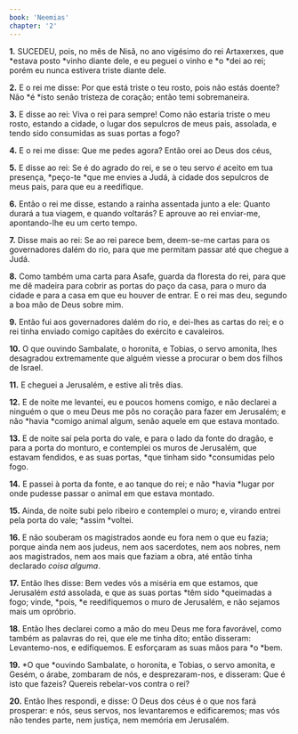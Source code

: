 ```yaml
---
book: 'Neemias'
chapter: '2'
---
```


**1.** SUCEDEU, pois, no mês de Nisã, no ano vigésimo do rei Artaxerxes, que *estava posto *vinho diante dele, e eu peguei o vinho e *o *dei ao rei; porém eu nunca estivera triste diante dele.

**2.** E o rei me disse: Por que está triste o teu rosto, pois não estás doente? Não *é *isto senão tristeza de coração; então temi sobremaneira.

**3.** E disse ao rei: Viva o rei para sempre! Como não estaria triste o meu rosto, estando a cidade, o lugar dos sepulcros de meus pais, assolada, e tendo sido consumidas as suas portas a fogo?

**4.** E o rei me disse: Que me pedes agora? Então orei ao Deus dos céus,

**5.** E disse ao rei: Se é do agrado do rei, e se o teu servo *é* aceito em tua presença, *peço-te *que me envies a Judá, à cidade dos sepulcros de meus pais, para que eu a reedifique.

**6.** Então o rei me disse, estando a rainha assentada junto a ele: Quanto durará a tua viagem, e quando voltarás? E aprouve ao rei enviar-me, apontando-lhe eu um certo tempo.

**7.** Disse mais ao rei: Se ao rei parece bem, deem-se-me cartas para os governadores dalém do rio, para que me permitam passar até que chegue a Judá.

**8.** Como também uma carta para Asafe, guarda da floresta do rei, para que me dê madeira para cobrir as portas do paço da casa, para o muro da cidade e para a casa em que eu houver de entrar. E o rei mas deu, segundo a boa mão de Deus sobre mim.

**9.** Então fui aos governadores dalém do rio, e dei-lhes as cartas do rei; e o rei tinha enviado comigo capitães do exército e cavaleiros.

**10.** O que ouvindo Sambalate, o horonita, e Tobias, o servo amonita, lhes desagradou extremamente que alguém viesse a procurar o bem dos filhos de Israel.

**11.** E cheguei a Jerusalém, e estive ali três dias.

**12.** E de noite me levantei, eu e poucos homens comigo, e não declarei a ninguém o que o meu Deus me pôs no coração para fazer em Jerusalém; e não *havia *comigo animal algum, senão aquele em que estava montado.

**13.** E de noite saí pela porta do vale, e para o lado da fonte do dragão, e para a porta do monturo, e contemplei os muros de Jerusalém, que estavam fendidos, e as suas portas, *que tinham sido *consumidas pelo fogo.

**14.** E passei à porta da fonte, e ao tanque do rei; e não *havia *lugar por onde pudesse passar o animal em que estava montado.

**15.** Ainda, de noite subi pelo ribeiro e contemplei o muro; e, virando entrei pela porta do vale; *assim *voltei.

**16.** E não souberam os magistrados aonde eu fora nem o que eu fazia; porque ainda nem aos judeus, nem aos sacerdotes, nem aos nobres, nem aos magistrados, nem aos mais que faziam a obra, até então tinha declarado *coisa alguma*.

**17.** Então lhes disse: Bem vedes vós a miséria em que estamos, que Jerusalém *está* assolada, e que as suas portas *têm sido *queimadas a fogo; vinde, *pois, *e reedifiquemos o muro de Jerusalém, e não sejamos mais um opróbrio.

**18.** Então lhes declarei como a mão do meu Deus me fora favorável, como também as palavras do rei, que ele me tinha dito; então disseram: Levantemo-nos, e edifiquemos. E esforçaram as suas mãos para *o *bem.

**19.** *O que *ouvindo Sambalate, o horonita, e Tobias, o servo amonita, e Gesém, o árabe, zombaram de nós, e desprezaram-nos, e disseram: Que é isto que fazeis? Quereis rebelar-vos contra o rei?

**20.** Então lhes respondi, e disse: O Deus dos céus é o que nos fará prosperar: e nós, seus servos, nos levantaremos e edificaremos; mas vós não tendes parte, nem justiça, nem memória em Jerusalém.